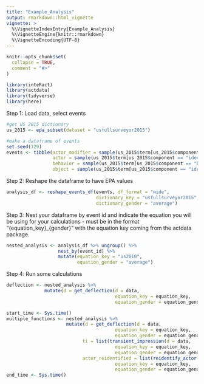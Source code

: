 ```yaml
---
title: "Example_Analysis"
output: rmarkdown::html_vignette
vignette: >
  %\VignetteIndexEntry{Example_Analysis}
  %\VignetteEngine{knitr::rmarkdown}
  %\VignetteEncoding{UTF-8}
---
```


```r
knitr::opts_chunk$set(
  collapse = TRUE,
  comment = "#>"
)
```

```r
library(inteRact)
library(actdata)
library(tidyverse)
library(here)
```

Step 1: Load data, select events

```r

#get US 2015 dictionary
us_2015 <- epa_subset(dataset = "usfullsurveyor2015")

#make a dataframe of events 
set.seed(129)
events <- tibble(actor_modifier = sample(us_2015$term[us_2015$component == "modifier"], 50),
                 actor = sample(us_2015$term[us_2015$component == "identity"], 50),
                 behavior = sample(us_2015$term[us_2015$component == "behavior"], 50),
                 object = sample(us_2015$term[us_2015$component == "identity"], 50))

```

Step 2: Reshape the dataframe to have EPA values 
```r
analysis_df <- reshape_events_df(events, df_format = "wide",
                                 dictionary_key = "usfullsurveyor2015", 
                                 dictionary_gender = "average")
```

Step 3: Nest your dataframe by event id and indicate the equation you will be using 
for your calculations - must be in the format "{equation_key}_{gender}" with the equation 
key coming from the actdata package. 

```r

nested_analysis <- analysis_df %>% ungroup() %>% 
                   nest_by(event_id) %>% 
                   mutate(equation_key = "us2010",
                          equation_gender = "average")

```

Step 4: Run some calculations
```r
deflection <- nested_analysis %>% 
              mutate(d = get_deflection(d = data, 
                                        equation_key = equation_key,
                                        equation_gender = equation_gender))
```



```r
start_time <- Sys.time()
multiple_functions <- nested_analysis %>% 
                      mutate(d = get_deflection(d = data, 
                                        equation_key = equation_key,
                                        equation_gender = equation_gender),
                            ti = list(transient_impression(d = data, 
                                        equation_key = equation_key,
                                        equation_gender = equation_gender)),
                            actor_reidentified = list(reidentify_actor(d = data, 
                                        equation_key = equation_key,
                                        equation_gender = equation_gender)))
end_time <- Sys.time()
```


